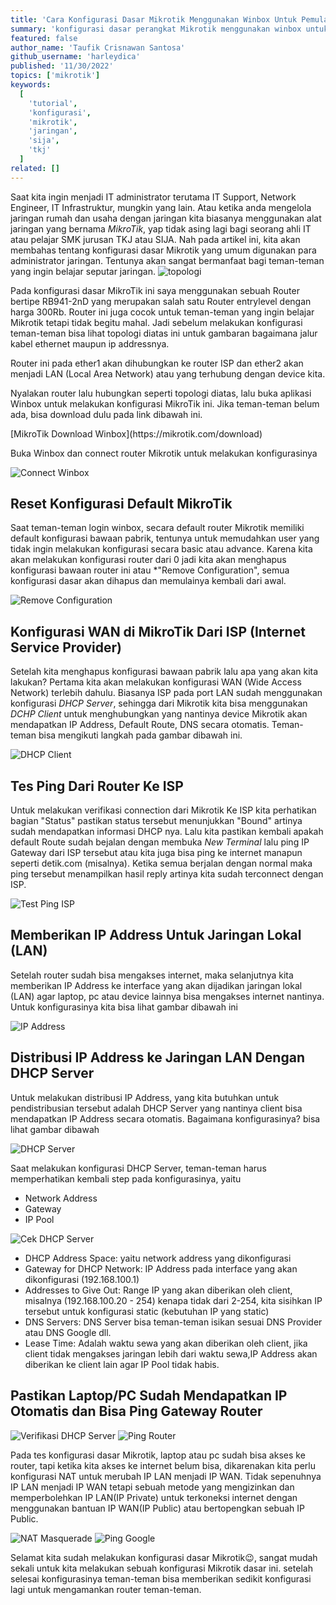 ```yaml
---
title: 'Cara Konfigurasi Dasar Mikrotik Menggunakan Winbox Untuk Pemula'
summary: 'konfigurasi dasar perangkat Mikrotik menggunakan winbox untuk pumula, bagi kalian yang belum pernah mencoba konfigurasi dasar Mikrotik bisa mengikuti tutorial ini sampai selesai😉'
featured: false
author_name: 'Taufik Crisnawan Santosa'
github_username: 'harleydica'
published: '11/30/2022'
topics: ['mikrotik']
keywords:
  [
    'tutorial',
    'konfigurasi',
    'mikrotik',
    'jaringan',
    'sija',
    'tkj'
  ]
related: []
---
```


Saat kita ingin menjadi IT administrator terutama IT Support, Network Engineer, IT Infrastruktur, mungkin yang lain. Atau ketika anda mengelola jaringan rumah dan usaha dengan jaringan kita biasanya menggunakan alat jaringan yang bernama *MikroTik*, yap tidak asing lagi bagi seorang ahli IT atau pelajar SMK jurusan TKJ atau SIJA. Nah pada artikel ini, kita akan membahas tentang konfigurasi dasar Mikrotik yang umum digunakan para administrator jaringan. Tentunya akan sangat bermanfaat bagi teman-teman yang ingin belajar seputar jaringan.
![topologi](https://ik.imagekit.io/taufik/blog/Konfigurasi_Dasar_Mikrotik/topology.png 'topologi')

Pada konfigurasi dasar MikroTik ini saya menggunakan sebuah Router bertipe RB941-2nD yang merupakan salah satu Router entrylevel dengan harga 300Rb. Router ini juga cocok untuk teman-teman yang ingin belajar Mikrotik tetapi tidak begitu mahal.
Jadi sebelum melakukan konfigurasi teman-teman bisa lihat topologi diatas ini untuk gambaran bagaimana jalur kabel ethernet maupun ip addressnya.

Router ini pada ether1 akan dihubungkan ke router ISP dan ether2 akan menjadi LAN (Local Area Network) atau yang terhubung dengan device kita.

Nyalakan router lalu hubungkan seperti topologi diatas, lalu buka aplikasi Winbox untuk melakukan konfigurasi MikroTik ini. Jika teman-teman belum ada, bisa download dulu pada link dibawah ini.

<Callout icon='🔗' type='info'>
[MikroTik Download Winbox](https://mikrotik.com/download)
</Callout>

Buka Winbox dan connect router Mikrotik untuk melakukan konfigurasinya

![Connect Winbox](https://ik.imagekit.io/taufik/blog/Konfigurasi_Dasar_Mikrotik/connect-winbox.png 'Connect Winbox')

## Reset Konfigurasi Default MikroTik

Saat teman-teman login winbox, secara default router Mikrotik memiliki default konfigurasi bawaan pabrik, tentunya untuk memudahkan user yang tidak ingin melakukan konfigurasi secara basic atau advance. Karena kita akan melakukan konfigurasi router dari 0 jadi kita akan menghapus konfigurasi bawaan router ini atau *"Remove Configuration", semua konfigurasi dasar akan dihapus dan memulainya kembali dari awal.

![Remove Configuration](https://ik.imagekit.io/taufik/blog/Konfigurasi_Dasar_Mikrotik/remove-config.png 'Remove Configuration')

## Konfigurasi WAN di MikroTik Dari ISP (Internet Service Provider)

Setelah kita menghapus konfigurasi bawaan pabrik lalu apa yang akan kita lakukan? Pertama kita akan melakukan konfigurasi WAN (Wide Access Network) terlebih dahulu. Biasanya ISP pada port LAN sudah menggunakan konfigurasi *DHCP Server*, sehingga dari Mikrotik kita bisa menggunakan *DCHP Client* untuk menghubungkan yang nantinya device Mikrotik akan mendapatkan IP Address, Default Route, DNS secara otomatis. Teman-teman bisa mengikuti langkah pada gambar dibawah ini.

![DHCP Client](https://ik.imagekit.io/taufik/blog/Konfigurasi_Dasar_Mikrotik/dhcp-client.png 'DHCP Client')

## Tes Ping Dari Router Ke ISP

Untuk melakukan verifikasi connection dari Mikrotik Ke ISP kita perhatikan bagian "Status" pastikan status tersebut menunjukkan "Bound" artinya sudah mendapatkan informasi DHCP nya. Lalu kita pastikan kembali apakah default Route sudah bejalan dengan membuka *New Terminal* lalu ping IP Gateway dari ISP tersebut atau kita juga bisa ping ke internet manapun seperti detik.com (misalnya). Ketika semua berjalan dengan normal maka ping tersebut menampilkan hasil reply artinya kita sudah terconnect dengan ISP.

![Test Ping ISP](https://ik.imagekit.io/taufik/blog/Konfigurasi_Dasar_Mikrotik/tes-ping-isp.png 'Test Ping ISP')

## Memberikan IP Address Untuk Jaringan Lokal (LAN)

Setelah router sudah bisa mengakses internet, maka selanjutnya kita memberikan IP Address ke interface yang akan dijadikan jaringan lokal (LAN) agar laptop, pc atau device lainnya bisa mengakses internet nantinya. Untuk konfigurasinya kita bisa lihat gambar dibawah ini

![IP Address](https://ik.imagekit.io/taufik/blog/Konfigurasi_Dasar_Mikrotik/ip-address.png 'IP Address')

## Distribusi IP Address ke Jaringan LAN Dengan DHCP Server

Untuk melakukan distribusi IP Address, yang kita butuhkan untuk pendistribusian tersebut adalah DHCP Server yang nantinya client bisa mendapatkan IP Address secara otomatis. Bagaimana konfigurasinya? bisa lihat gambar dibawah

![DHCP Server](https://ik.imagekit.io/taufik/blog/Konfigurasi_Dasar_Mikrotik/dhcp-server.png 'DHCP Server')

Saat melakukan konfigurasi DHCP Server, teman-teman harus memperhatikan kembali step pada konfigurasinya, yaitu

* Network Address
* Gateway
* IP Pool

![Cek DHCP Server](https://ik.imagekit.io/taufik/blog/Konfigurasi_Dasar_Mikrotik/cek-dhcp-server.png 'Cek DHCP Server')

* DHCP Address Space: yaitu network address yang dikonfigurasi
* Gateway for DHCP Network: IP Address pada interface yang akan dikonfigurasi (192.168.100.1)
* Addresses to Give Out: Range IP yang akan diberikan oleh client, misalnya (192.168.100.20 - 254) kenapa tidak dari 2-254, kita sisihkan IP tersebut untuk konfigurasi static (kebutuhan IP yang static)
* DNS Servers: DNS Server bisa teman-teman isikan sesuai DNS Provider atau DNS Google dll.
* Lease Time: Adalah waktu sewa yang akan diberikan oleh client, jika client tidak mengakses jaringan lebih dari waktu sewa,IP Address akan diberikan ke client lain agar IP Pool tidak habis.

## Pastikan Laptop/PC Sudah Mendapatkan IP Otomatis dan Bisa Ping Gateway Router

![Verifikasi DHCP Server](https://ik.imagekit.io/taufik/blog/Konfigurasi_Dasar_Mikrotik/verifikasi-dhcp-server.png 'Verifikasi DHCP Server')
![Ping Router](https://ik.imagekit.io/taufik/blog/Konfigurasi_Dasar_Mikrotik/ping-router.png 'Ping Router')

Pada tes konfigurasi dasar Mikrotik, laptop atau pc sudah bisa akses ke router, tapi ketika kita akses ke internet belum bisa, dikarenakan kita perlu konfigurasi NAT untuk merubah IP LAN menjadi IP WAN. Tidak sepenuhnya IP LAN menjadi IP WAN tetapi sebuah metode yang mengizinkan dan memperbolehkan IP LAN(IP Private) untuk terkoneksi internet dengan menggunakan bantuan IP WAN(IP Public) atau bertopengkan sebuah IP Public.

![NAT Masquerade](https://ik.imagekit.io/taufik/blog/Konfigurasi_Dasar_Mikrotik/nat-masquerade.png 'NAT Masquerade')
![Ping Google](https://ik.imagekit.io/taufik/blog/Konfigurasi_Dasar_Mikrotik/ping-google.png 'Ping Google')

Selamat kita sudah melakukan konfigurasi dasar Mikrotik😉, sangat mudah sekali untuk kita melakukan sebuah konfigurasi Mikrotik dasar ini.
setelah selesai konfigurasinya teman-teman bisa memberikan sedikit konfigurasi lagi untuk mengamankan router teman-teman.



